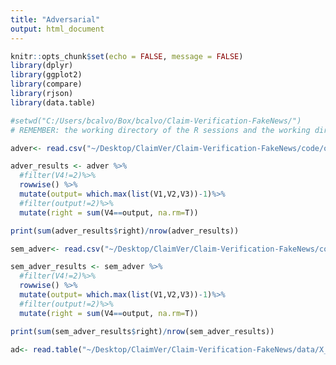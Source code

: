 ```yaml
---
title: "Adversarial"
output: html_document
---
```


```r

knitr::opts_chunk$set(echo = FALSE, message = FALSE)
library(dplyr)
library(ggplot2)
library(compare)
library(rjson)
library(data.table)

#setwd("C:/Users/bcalvo/Box/bcalvo/Claim-Verification-FakeNews/")
# REMEMBER: the working directory of the R sessions and the working directory of the notebook are different things!!!!
```

```r
adver<- read.csv("~/Desktop/ClaimVer/Claim-Verification-FakeNews/code/outputs/F-base-bert-2/adver-results.tsv", header = FALSE, sep='\t')

adver_results <- adver %>%
  #filter(V4!=2)%>%
  rowwise() %>%
  mutate(output= which.max(list(V1,V2,V3))-1)%>%
  #filter(output!=2)%>%
  mutate(right = sum(V4==output, na.rm=T))

print(sum(adver_results$right)/nrow(adver_results))

```
```r
sem_adver<- read.csv("~/Desktop/ClaimVer/Claim-Verification-FakeNews/code/outputs/f_sembert-concat_True-agg_False-20batch_size-250seq_length-12n_aspect-tags1/adver-results.tsv", header = FALSE, sep='\t')

sem_adver_results <- sem_adver %>%
  #filter(V4!=2)%>%
  rowwise() %>%
  mutate(output= which.max(list(V1,V2,V3))-1)%>%
  #filter(output!=2)%>%
  mutate(right = sum(V4==output, na.rm=T))

print(sum(sem_adver_results$right)/nrow(sem_adver_results))

```


```r
ad<- read.table("~/Desktop/ClaimVer/Claim-Verification-FakeNews/data/X_tests/adversarial_examples.tsv", sep="\t", header=FALSE, comment.char="#", na.strings=".", stringsAsFactors=FALSE, quote="", fill=TRUE)

```



